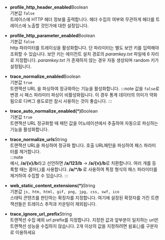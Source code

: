 * **profile_http_header_enabled**<span class='type'>Boolean</span><br/>
    기본값 `false`<br/>
    트레이스에 HTTP 헤더 정보를 출력합니다. 헤더 수집의 여부와 무관하게 헤더를 트레이스에 노출할 것인가에 대한 설정입니다. 

* **profile_http_parameter_enabled**<span class='type'>Boolean</span><br/>
    기본값 `false`<br/>
    http 파라미터를 트레이싱을 활성화합니다. 단 파라미터는 별도 보안 키를 입력해야 조회할 수 있습니다. 보안 키는 에이전트 설치 경로의 *paramkey.txt* 파일에 6 자리로 지정합니다. *paramkey.txt* 가 존재하지 않는 경우 자동 생성되며 random 키가 설정됩니다.

* **trace_normalize_enabled**<span class='type'>Boolean</span><br/>
    기본값 `true`<br/>
    트랜잭션 URL 을 파싱하여 정규화하는 기능을 활성화합니다.
:::note
값을 `false`로 변경 시 패스 파라미터 파싱이 비활성화됩니다. 이 경우 통계 데이터의 의미가 약화됨으로 디버그 용도로만 잠시 사용하는 것이 좋습니다.
:::

* **trace_auto_normalize_enabled(*)**<span class='type'>Boolean</span><br/>
    기본값 `true`<br/>
    트랜잭션 URL 정규화할 때 패턴 값을 어노테이션에서 추출하여 자동으로 파싱하는 기능을 활성화합니다.

* **trace_normalize_urls**<span class='type'>String</span><br/>
    트랜잭션 URL을 파싱하여 정규화 합니다. 호출 URL패턴을 파싱하여 패스 파라미터를 제거합니다.  
:::note    
예시, **/a/{v}/b**라고 선언하면 **/a/123/b** → **/a/{v}/b**로 치환합니다. 여러 개를 등록할 때는 콤마(,)를 사용합니다. **/a/*/b** 로 사용하여 특정 형식의 패스 파라미터를 제거하여 수집할 수 있습니다.
:::

* **web_static_content_extensions(*)**<span class='type'>String</span><br/>
    기본값 `js, htm, html, gif, png, jpg, css, swf, ico`<br/>
    스태틱 콘텐츠를 판단하는 확장자를 지정합니다. 여기에 설정된 확장자를 가진 트랜잭션들은 트레이스 추적과 카운팅이 제외됩니다.

* **trace_ignore_url_prefix**<span class='type'>String</span><br/>
    트랜잭션 수집 예외 url prefix를 지정합니다. 지정한 값과 앞부분이 일치하는 url은 트랜잭션 성능을 수집하지 않습니다. 2개 이상의 값을 지정하려면 쉼표(,)를 구분자로 이용하세요